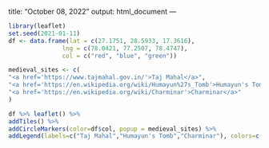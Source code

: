 title: "October 08, 2022"
output: html_document
---
  
  ```{r, echo=FALSE, message=FALSE}
library(leaflet)
set.seed(2021-01-11)
df <- data.frame(lat = c(27.1751, 28.5933, 17.3616),
                 lng = c(78.0421, 77.2507, 78.4747),
                 col = c("red", "blue", "green"))

medieval_sites <- c(
  "<a href='https://www.tajmahal.gov.in/'>Taj Mahal</a>",
  "<a href='https://en.wikipedia.org/wiki/Humayun%27s_Tomb'>Humayun's Tomb</a>",
  "<a href='https://en.wikipedia.org/wiki/Charminar'>Charminar</a>"
)

df %>% leaflet() %>%
  addTiles() %>%
  addCircleMarkers(color=df$col, popup = medieval_sites) %>%
  addLegend(labels=c("Taj Mahal","Humayun's Tomb","Charminar"), colors=c("red", "blue", "green"))
```